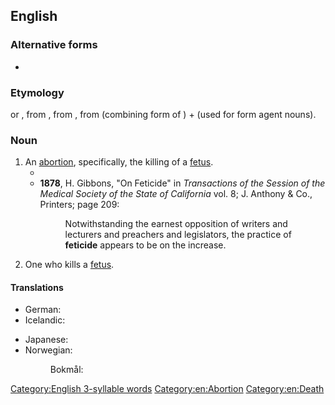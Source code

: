 ==English==

===Alternative forms===
* {{l|en|foeticide}}

===Etymology===
{{suffix|en|fetus|cide}} or {{suffix|en|fetus|icide}}, from {{etyl|fr|en}} {{m|fr|-cide}}, from {{etyl|la|en}} {{m|la|-cida||cutter, killer}}, from {{m|la|-cid}} (combining form of {{m|la|caedō||cut, kill}}) + {{m|la|-a||-er}} (used for form agent nouns).

===Noun===
{{en-noun|~}}

# An [[abortion]], specifically, the killing of a [[fetus]]. {{defdate|from 19th century}}
#* {{quote-book|en|title=Abortion in Judaism
|author=Daniel Schiff
|publisher=Cambridge University Press
|year=2002
|isbn=0521521661|page=68
|passage=Zimra, then, takes an unequivocal stance; favoring Rashi's view over that of Maimonides, he offers little comfort for the ''rodef'' approach, holding instead that '''feticide''' cannot be regarded as murder becaue the fetus is not a ''nefesh''.}}
#* '''1878''', H. Gibbons, "On Feticide" in ''Transactions of the Session of the Medical Society of the State of California'' vol. 8; J. Anthony & Co., Printers; page 209:
#*: Notwithstanding the earnest opposition of writers and lecturers and preachers and legislators, the practice of '''feticide''' appears to be on the increase.
# One who kills a [[fetus]].

====Translations====
{{trans-top|killing of a fetus}}
* German: {{t+|de|Fetozid|m}}
* Icelandic: {{t|is|fósturdráp|n}}
{{trans-mid}}
* Japanese: {{t+|ja|堕胎|tr=だたい, datai}}
* Norwegian:
*: Bokmål: {{t|nb|fosterdrap|n}}
{{trans-bottom}}

{{trans-top|one who kills a fetus}}
{{trans-mid}}
{{trans-bottom}}

[[Category:English 3-syllable words]]
[[Category:en:Abortion]]
[[Category:en:Death]]
